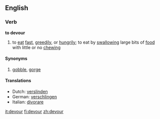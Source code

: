 ==English==
===Verb===
'''to devour'''

# to [[eat]] [[fast]], [[greed]]ily, or [[hunger|hungrily]]; to eat by [[swallow]]ing large bits of [[food]] with little or no [[chew]]ing

====Synonyms====
#[[gobble]], [[gorge]]

====Translations====
*Dutch: [[verslinden]]
*German: [[verschlingen]]
*Italian: [[divorare]]

[[it:devour]]
[[fi:devour]]
[[zh:devour]]